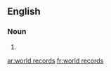 ==English==

===Noun===
{{head|en|noun plural form|head=[[world]] [[records]]}}

# {{plural of|world record|lang=en}}

[[ar:world records]]
[[fr:world records]]
